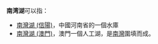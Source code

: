 '''南湾湖'''可以指：
* [[南灣湖_(信陽)|南灣湖 (信陽)]]，中國河南省的一個水庫
* [[南灣湖_(澳門)|南灣湖 (澳門)]]，澳門一個人工湖，是[[南灣_(澳門)|南灣]]圍填而成。
{{disambig|Cat=三字中国地名消歧义}}